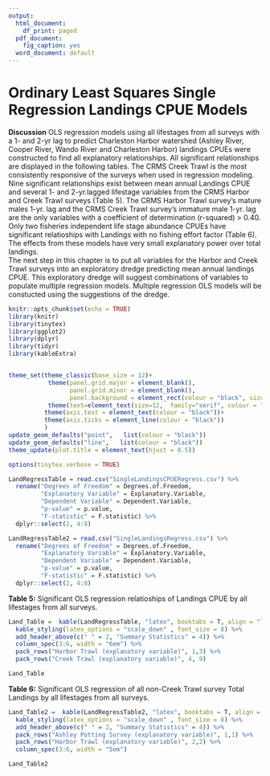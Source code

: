 ```yaml
---
output:
  html_document:
    df_print: paged
  pdf_document:
    fig_caption: yes
  word_document: default
---
```

# **Ordinary Least Squares Single Regression Landings CPUE Models**
**Discussion**
OLS regression models using all lifestages from all surveys with a 1- and 2-yr lag to predict Charleston Harbor watershed (Ashley River, Cooper River, Wando River and Charleston Harbor) landings CPUEs were constructed to find all explanatory relationships.  All significant relationships are displayed in the following tables.  The CRMS Creek Trawl is the most consistently responsive of the surveys when used in regression modeling.  Nine significant relationships exist between mean annual Landings CPUE and several 1- and 2-yr.lagged lifestage variables from the CRMS Harbor and Creek Trawl surveys (Table 5).  The CRMS Harbor Trawl survey's mature males 1-yr. lag and the CRMS Creek Trawl survey's immature male 1-yr. lag are the only variables with a coefficient of determination (r-squared) > 0.40.  
\newline
Only two fisheries independent life stage abundance CPUEs have significant relatioships with Landings with no fishing effort factor (Table 6).  The effects from these models have very small explanatory power over total landings.  
\newline
The next step in this chapter is to put all variables for the Harbor and Creek Trawl surveys into an exploratory dredge predicting mean annual landings CPUE.  This exploratory dredge will suggest combinations of variables to populate multiple regression models.  Multiple regression OLS models will be constucted using the suggestions of the dredge.
\newline

```r
knitr::opts_chunk$set(echo = TRUE)
library(knitr)
library(tinytex)
library(ggplot2)
library(dplyr)
library(tidyr)
library(kableExtra)


theme_set(theme_classic(base_size = 12)+
           theme(panel.grid.major = element_blank(), 
                 panel.grid.minor = element_blank(),
                 panel.background = element_rect(colour = "black", size=0.5))+
           theme(text=element_text(size=12,  family="serif", colour = "black"))+
          theme(axis.text = element_text(colour = "black"))+
          theme(axis.ticks = element_line(colour = "black"))
          )
update_geom_defaults("point",   list(colour = "black"))
update_geom_defaults("line",   list(colour = "black"))
theme_update(plot.title = element_text(hjust = 0.5))
```


```r

options(tinytex.verbose = TRUE)

```

```r
LandRegressTable = read.csv("SingleLandingsCPUERegress.csv") %>%
  rename("Degrees of Freedom" = Degrees.of.Freedom,
         "Explanatory Variable" = Explanatory.Variable,
         "Dependent Variable" = Dependent.Variable,
         "p-value" = p.value,
         "F-statistic" = F.statistic) %>%
  dplyr::select(2, 4:8)

LandRegressTable2 = read.csv("SingleLandingsRegress.csv") %>%
  rename("Degrees of Freedom" = Degrees.of.Freedom,
         "Explanatory Variable" = Explanatory.Variable,
         "Dependent Variable" = Dependent.Variable,
         "p-value" = p.value,
         "F-statistic" = F.statistic) %>%
  dplyr::select(2, 4:8)


```

**Table 5:** Significant OLS regression relatioships of Landings CPUE by all lifestages from all surveys.
```r

Land_Table =  kable(LandRegressTable, "latex", booktabs = T, align = "llcccc") %>%
  kable_styling(latex_options = "scale_down" , font_size = 8) %>%
  add_header_above(c(" " = 2, "Summary Statistics" = 4)) %>%
  column_spec(3:6, width = "6em") %>%
  pack_rows("Harbor Trawl (explanatory variable)", 1,3) %>%
  pack_rows("Creek Trawl (explanatory variable)", 4, 9) 

Land_Table

```


**Table 6:** Significant OLS regression of all non-Creek Trawl survey Total Landings by all lifestages from all surveys.
```r

Land_Table2 =  kable(LandRegressTable2, "latex", booktabs = T, align = "llcccc") %>%
  kable_styling(latex_options = "scale_down" , font_size = 8) %>%
  add_header_above(c(" " = 2, "Summary Statistics" = 4)) %>%
  pack_rows("Ashley Potting Survey (explanatory variable)", 1,1) %>%
  pack_rows("Harbor Trawl (explanatory variable)", 2,2) %>%
  column_spec(3:6, width = "5em") 

Land_Table2

```
